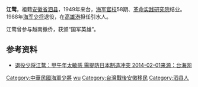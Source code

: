 {{otheruses|other=中华人民共和国政治人物|江鹜 (1921年)}}
'''江鹜'''{{BD|1940年|catIdx=J江}}，祖籍[[安徽省|安徽省]][[泗县|泗县]]，1949年来台，[[海军官校|海军官校]]58期、[[革命实践研究院|革命实践研究院]]结业。1988年[[中华民国海军|海军]][[少将|少将]]退役，在[[高雄港|高雄港]]担任引水人。

江鹜曾参与越南撤侨，获颁“国军英雄”。

==参考资料==
{{reflist}}
*[http://taihai.fjsen.com/2014-02/01/content_13436611_all.htm  退役少将江鹜：甲午年太敏感 需提防日本制造冲突   2014-02-01来源：台海网 ] {{Wayback|url=http://taihai.fjsen.com/2014-02/01/content_13436611_all.htm |date=20160304085316 }}

{{DEFAULTSORT:jiang wu}}
[[Category:中華民國海軍少將|Category:中華民國海軍少將]]
[[Category:江姓|wu]]
[[Category:台灣戰後安徽移民|Category:台灣戰後安徽移民]]
[[Category:泗县人|Category:泗县人]]
{{taiwan-bio-stub}}